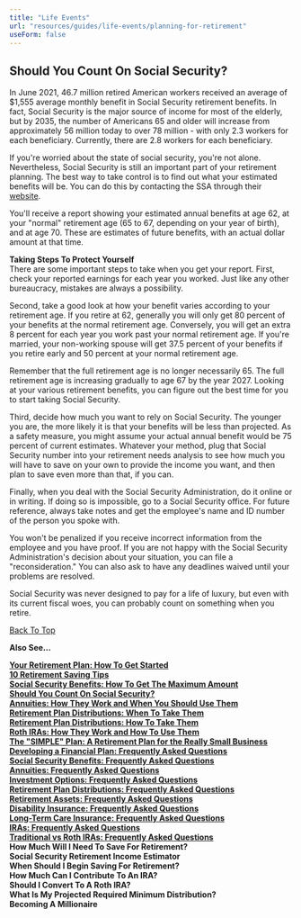 ```yaml
---
title: "Life Events"
url: "resources/guides/life-events/planning-for-retirement"
useForm: false
---
```

  

Should You Count On Social Security?
------------------------------------

In June 2021, 46.7 million retired American workers received an average of $1,555 average monthly benefit in Social Security retirement benefits. In fact, Social Security is the major source of income for most of the elderly, but by 2035, the number of Americans 65 and older will increase from approximately 56 million today to over 78 million - with only 2.3 workers for each beneficiary. Currently, there are 2.8 workers for each beneficiary.

If you're worried about the state of social security, you're not alone. Nevertheless, Social Security is still an important part of your retirement planning. The best way to take control is to find out what your estimated benefits will be. You can do this by contacting the SSA through their [website](http://www.socialsecurity.gov/onlineservices/).

You'll receive a report showing your estimated annual benefits at age 62, at your "normal" retirement age (65 to 67, depending on your year of birth), and at age 70. These are estimates of future benefits, with an actual dollar amount at that time.

**Taking Steps To Protect Yourself**  
There are some important steps to take when you get your report. First, check your reported earnings for each year you worked. Just like any other bureaucracy, mistakes are always a possibility.

Second, take a good look at how your benefit varies according to your retirement age. If you retire at 62, generally you will only get 80 percent of your benefits at the normal retirement age. Conversely, you will get an extra 8 percent for each year you work past your normal retirement age. If you're married, your non-working spouse will get 37.5 percent of your benefits if you retire early and 50 percent at your normal retirement age.

Remember that the full retirement age is no longer necessarily 65. The full retirement age is increasing gradually to age 67 by the year 2027. Looking at your various retirement benefits, you can figure out the best time for you to start taking Social Security.

Third, decide how much you want to rely on Social Security. The younger you are, the more likely it is that your benefits will be less than projected. As a safety measure, you might assume your actual annual benefit would be 75 percent of current estimates. Whatever your method, plug that Social Security number into your retirement needs analysis to see how much you will have to save on your own to provide the income you want, and then plan to save even more than that, if you can.

Finally, when you deal with the Social Security Administration, do it online or in writing. If doing so is impossible, go to a Social Security office. For future reference, always take notes and get the employee's name and ID number of the person you spoke with.

You won't be penalized if you receive incorrect information from the employee and you have proof. If you are not happy with the Social Security Administration's decision about your situation, you can file a "reconsideration." You can also ask to have any deadlines waived until your problems are resolved.

Social Security was never designed to pay for a life of luxury, but even with its current fiscal woes, you can probably count on something when you retire.

[Back To Top](#top)

**Also See...**

[**Your Retirement Plan: How To Get Started**](/resources/guides/life-events/retirement-plan-fg)  
[**10 Retirement Saving Tips**](/resources/guides/life-events/retirement-saving-fg)  
[**Social Security Benefits: How To Get The Maximum Amount**](/resources/guides/life-events/social-security-benefits-fg)  
[**Should You Count On Social Security?**](/resources/guides/life-events/count-social-security-fg)  
[**Annuities: How They Work and When You Should Use Them**](/resources/guides/life-events/annuities-fg)  
[**Retirement Plan Distributions: When To Take Them**](/resources/guides/life-events/retirement-plan-distributions-fg-1)  
[**Retirement Plan Distributions: How To Take Them**](/resources/guides/life-events/retirement-plan-distributions-fg-2)    
[**Roth IRAs: How They Work and How To Use Them**](/resources/guides/life-events/roth-iras-fg)   
[**The "SIMPLE" Plan: A Retirement Plan for the Really Small Business**](/resources/guides/life-events/simple-plan-fg)  
[**Developing a Financial Plan: Frequently Asked Questions**](/resources/guides/frequently-asked-questions/developing-financial-plan-faq)  
[**Social Security Benefits: Frequently Asked Questions**](/resources/guides/frequently-asked-questions/social-security-benefits-faq)  
[**Annuities: Frequently Asked Questions**](/resources/guides/frequently-asked-questions/annuities-faq)  
[**Investment Options: Frequently Asked Questions**](/resources/guides/frequently-asked-questions/investment-option-faq)  
[**Retirement Plan Distributions: Frequently Asked Questions**](/resources/guides/frequently-asked-questions/retirement-plan-distributions-faq)  
[**Retirement Assets: Frequently Asked Questions**](/resources/guides/frequently-asked-questions/retirement-assets-faq)  
[**Disability Insurance: Frequently Asked Questions**](/resources/guides/frequently-asked-questions/disability-insurance-faq)  
[**Long-Term Care Insurance: Frequently Asked Questions**](/resources/guides/frequently-asked-questions/long-term-care-insurance-faq)  
[**IRAs: Frequently Asked Questions**](/resources/guides/frequently-asked-questions/iras-faq)  
[**Traditional vs Roth IRAs: Frequently Asked Questions**](/resources/guides/frequently-asked-questions/traditional-vs-roth-iras)  
**How Much Will I Need To Save For Retirement?**  
**Social Security Retirement Income Estimator**  
**When Should I Begin Saving For Retirement?**  
**How Much Can I Contribute To An IRA?**  
**Should I Convert To A Roth IRA?**  
**What Is My Projected Required Minimum Distribution?**  
**Becoming A Millionaire**